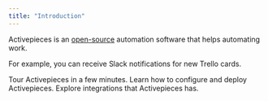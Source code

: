 ```yaml
---
title: "Introduction"
---
```


Activepieces is an [open-source](https://opensource.com/resources/what-open-source) automation software that helps automating work.

For example, you can receive Slack notifications for new Trello cards.

<CardGroup cols={2}>
  <Card
    title="Quickstart"
    href="/getting-started/quickstart"
    icon="timer"
    color="#ea5a0c"
  >
    Tour Activepieces in a few minutes.
  </Card>
  <Card
    href="/self-hosting/overview"
    title="Self-hosting"
    icon="server"
    color="#0285c7"
  >
    Learn how to configure and deploy Activepieces.
  </Card>
  <Card
    href="/pieces/overview"
    title="Pieces"
    icon="plug"
    color="#dc2626"
  >
    Explore integrations that Activepieces has.
  </Card>
</CardGroup>